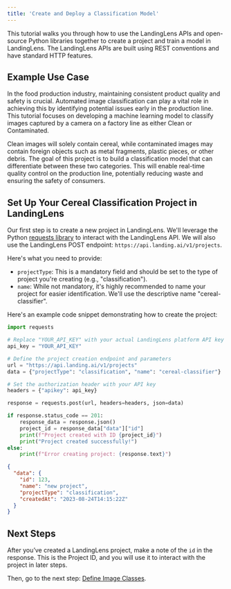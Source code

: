 ```yaml
---
title: 'Create and Deploy a Classification Model'
---
```

This tutorial walks you through how to use the LandingLens APIs and open-source Python libraries together to create a project and train a model in LandingLens. The LandingLens APIs are built using REST conventions and have standard HTTP features.

## Example Use Case
In the food production industry, maintaining consistent product quality and safety is crucial. Automated image classification can play a vital role in achieving this by identifying potential issues early in the production line. This tutorial focuses on developing a machine learning model to classify images captured by a camera on a factory line as either Clean or Contaminated.

Clean images will solely contain cereal, while contaminated images may contain foreign objects such as metal fragments, plastic pieces, or other debris. The goal of this project is to build a classification model that can differentiate between these two categories. This will enable real-time quality control on the production line, potentially reducing waste and ensuring the safety of consumers.

## Set Up Your Cereal Classification Project in LandingLens

Our first step is to create a new project in LandingLens. We'll leverage the Python [requests library](https://pypi.org/project/requests/) to interact with the LandingLens API. We will also use the LandingLens POST endpoint: `https://api.landing.ai/v1/projects`.

Here's what you need to provide:

- `projectType`: This is a mandatory field and should be set to the type of project you're creating (e.g., "classification").
- `name`: While not mandatory, it's highly recommended to name your project for easier identification. We'll use the descriptive name "cereal-classifier".

Here's an example code snippet demonstrating how to create the project:

```py
import requests

# Replace "YOUR_API_KEY" with your actual LandingLens platform API key
api_key = "YOUR_API_KEY"

# Define the project creation endpoint and parameters
url = "https://api.landing.ai/v1/projects"
data = {"projectType": "classification", "name": "cereal-classifier"}

# Set the authorization header with your API key
headers = {"apikey": api_key}

response = requests.post(url, headers=headers, json=data)

if response.status_code == 201:
    response_data = response.json()
    project_id = response_data["data"]["id"]
    print(f"Project created with ID {project_id}")
    print("Project created successfully!")
else:
    print(f"Error creating project: {response.text}")
```

```json title="New Project Example Response"
{
  "data": {
    "id": 123,
    "name": "new project",
    "projectType": "classification",
    "createdAt": "2023-08-24T14:15:22Z"
  }
}
```

## Next Steps

After you’ve created a LandingLens project, make a note of the `id` in the response. This is the Project ID, and you will use it to interact with the project in later steps.

Then, go to the next step: [Define Image Classes](https://landing-ai.github.io/public-rest-api/tutorial/classes/).